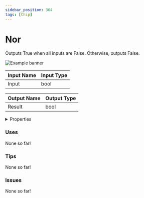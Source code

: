 ```yaml
---
sidebar_position: 364
tags: [Chip]
---
```


# Nor

Outputs True when all inputs are False. Otherwise, outputs False.



![Example banner](./assets/2891bcb4-a6ab-4a2e-a08d-dd2a55f1cf66.svg)

| Input Name | Input Type |
|-----------|-----------|
| Input | bool |

| Output Name | Output Type |
|-----------|-----------|
| Result | bool |


<details>
  <summary>Properties</summary>
  <div>
    <div>
    <table>
      <thead>
        <tr>
          <th>Is beta required?</th>
          <th>❌</th>
        </tr>
        <tr>
          <th>Is this chip a trolling risk?</th>
          <th>❌</th>
        </tr>
        <tr>
          <th>Chip UUPD</th>
          <th>._uuid</th>
        </tr>
      </thead>
    </table>
    </div>
  </div>
</details>

### Uses

None so far!

### Tips

None so far!

### Issues

None so far!